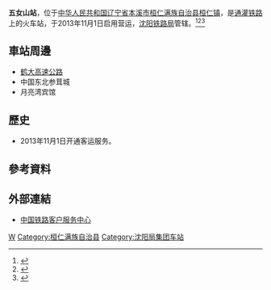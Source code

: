 {{Expand|time=2016-05-01T07:32:40+00:00}}
{{Infobox China railway station
|车站名称 = 五女山站
|图片 = 
|图片介紹 = 
|英文名称=Wunüshan Railway Station
|车站代码= 64428
|电报码 = WET
|拼音码 = WNS
|车站位置 = [[辽宁省|辽宁省]][[本溪市|本溪市]][[桓仁满族自治县|桓仁满族自治县]][[桓仁镇|桓仁镇]]
|coordinates = {{coord|41.276761|125.321241|display=inline,title}}
|归属 =[[沈阳铁路局|沈阳铁路局]]
|线路 =[[通灌铁路|通灌铁路]]
|车站等级 = [[三等站_(中鐵)|三等站]]
|月台数目 = 2
|股道数目 = 7
}}
'''五女山站'''，位于[[中华人民共和国|中华人民共和国]][[辽宁省|辽宁省]][[本溪市|本溪市]][[桓仁满族自治县|桓仁满族自治县]][[桓仁镇|桓仁镇]]，是[[通灌铁路|通灌铁路]]上的火车站，于2013年11月1日启用营运，[[沈阳铁路局|沈阳铁路局]]管辖。<ref>{{Cite web |url=http://www.ln.gov.cn/zfxx/qsgd/ass_1/hr/201209/t20120926_964004.html |title=桓仁满族自治县五女山火车站工程进入收尾阶段 |accessdate=2016-05-01 |archive-date=2017-02-21 |archive-url=https://web.archive.org/web/20170221021951/http://www.ln.gov.cn/zfxx/qsgd/ass_1/hr/201209/t20120926_964004.html |dead-url=no }}</ref><ref>{{Cite web |url=http://www.ln.gov.cn/zfxx../qsgd/ass_1/hr/201209/t20120914_947857.html |title=桓仁县五女山火车站即将竣工使用 |accessdate=2016-05-01 |archive-date=2017-02-21 |archive-url=https://web.archive.org/web/20170221022008/http://www.ln.gov.cn/zfxx../qsgd/ass_1/hr/201209/t20120914_947857.html |dead-url=no }}</ref><ref>{{Cite web |url=http://www.ln.gov.cn/zfxx/qsgd../ass_1/hr/201210/t20121010_968784.html |title=五女山火车站正式进入运行调试阶段 |accessdate=2016-05-01 |archive-date=2017-02-21 |archive-url=https://web.archive.org/web/20170221022003/http://www.ln.gov.cn/zfxx/qsgd../ass_1/hr/201210/t20121010_968784.html |dead-url=no }}</ref>
==車站周邊==
* [[鹤大高速公路|鹤大高速公路]]
* 中国东北参茸城
* 月亮湾宾馆

==歷史==
* 2013年11月1日开通客运服务。
==參考資料==
{{reflist}}
==外部連結==
* [http://www.12306.cn/mormhweb/ 中国铁路客户服务中心]{{Wayback|url=http://www.12306.cn/mormhweb/ |date=20180205163941 }}
{{China-rail-stub}}
{{通灌铁路}}
[[Category:本溪市铁路车站|W]]
[[Category:桓仁满族自治县|Category:桓仁满族自治县]]
[[Category:沈阳局集团车站|Category:沈阳局集团车站]]